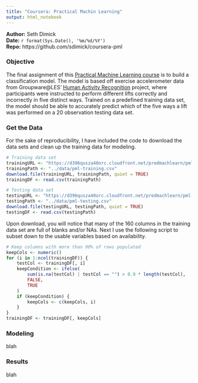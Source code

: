 ```yaml
---
title: "Coursera: Practical Machin Learning"
output: html_notebook
---
```


__Author:__ Seth Dimick  
__Date:__ `r format(Sys.Date(), '%m/%d/%Y')`  
__Repo:__ https://github.com/sdimick/coursera-pml  

### Objective

The final assignment of this [Practical Machine Learning course](https://www.coursera.org/learn/practical-machine-learning/home/welcome) is to build a classification model. The model is based off exercise accelerometer data from Groupware\@LES' [Human Activity Recognition](http://groupware.les.inf.puc-rio.br/har) project, where participants were instructed to perform different lifts correctly and incorrectly in five distinct ways. Trained on a predefined training data set, the model should be able to accurately predict which of the five ways a lift was performed on a 20 observation testing data set.

### Get the Data

For the sake of reproducibility, I have included the code to download the data sets and clean up the training data for modeling.

```r
# Training data set
trainingURL <- "https://d396qusza40orc.cloudfront.net/predmachlearn/pml-training.csv"
trainingPath <- "../data/pml-training.csv"
download.file(trainingURL, trainingPath, quiet = TRUE)
trainingDF <- read.csv(trainingPath)

# Testing data set
testingURL <- "https://d396qusza40orc.cloudfront.net/predmachlearn/pml-testing.csv"
testingPath <- "../data/pml-testing.csv"
download.file(testingURL, testingPath, quiet = TRUE)
testingDF <- read.csv(testingPath)
```

Upon download, you will notice that many of the 160 columns in the training data set are full of blanks and/or NAs. Next I use the following script to subset down to the usable variables based on availability.

```r
# Keep columns with more than 90% of rows populated
keepCols <- numeric()
for (i in 1:ncol(trainingDF)) {
	testCol <- trainingDF[, i]
	keepCondition <- ifelse(
		sum(is.na(testCol) | testCol == "") > 0.9 * length(testCol),
		FALSE,
		TRUE
	)
	if (keepCondition) {
		keepCols <- c(keepCols, i)
	}
}
trainingDF <- trainingDF[, keepCols]
```



### Modeling

blah

### Results

blah
